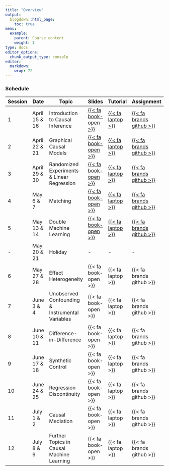```yaml
---
title: "Overview"
output:
  blogdown::html_page:
    toc: true
menu:
  example:
    parent: Course content
    weight: 1
type: docs
editor_options: 
  chunk_output_type: console
editor: 
  markdown: 
    wrap: 72
---
```


::: {.grid}

::: {.g-col-1}
:::


::: {.g-col-8}

### Schedule

| Session | Date | Topic | Slides | Tutorial | Assignment
| --- | --- | --- | --- | --- | --- |
| 1 | April 15 & 16 | Introduction to Causal Inference | [{{< fa book-open >}}](https://jschwarz.me/presentations/slides/01_intro.html) | [{{< fa laptop >}}](week_01/week_1.html) | [{{< fa brands github >}}](https://classroom.github.com/a/qKNVakO4) |
| 2 | April 22 & 21 | Graphical Causal Models | [{{< fa book-open >}}](https://jschwarz.me/presentations/slides/02_graphs.html) | [{{< fa laptop >}}](week_02/week_2.html) | [{{< fa brands github >}}](https://classroom.github.com/a/eNvelq2Z) |
| 3 | April 29 & 30 | Randomized Experiments & Linear Regression | [{{< fa book-open >}}](https://jschwarz.me/presentations/slides/03_exper.html) | [{{< fa laptop >}}](week_03/week_3.html) | [{{< fa brands github >}}](https://classroom.github.com/a/Fnvwjrn_) |
| 4 | May 6 & 7 | Matching | [{{< fa book-open >}}](https://jschwarz.me/presentations/slides/04_ob_conf.html) | [{{< fa laptop >}}](week_04/week_4.html) | [{{< fa brands github >}}](https://classroom.github.com/a/ZY_8r4KL) |
| 5 | May 13 & 14 | Double Machine Learning | [{{< fa book-open >}}](https://jschwarz.me/presentations/slides/05_dml.html) | [{{< fa laptop >}}](week_05/week_5.html) | [{{< fa brands github >}}](https://classroom.github.com/a/m7oLFvnr) | 
| - | May 20 & 21 | Holiday | - | - | - |
| 6 | May 27 & 28 | Effect Heterogeneity | {{< fa book-open >}} | {{< fa laptop >}} | {{< fa brands github >}} |
| 7 | June 3 & 4 | Unobserved Confounding & Instrumental Variables | {{< fa book-open >}} | {{< fa laptop >}} | {{< fa brands github >}} |
| 8 | June 10 & 11 | Difference-in-Difference | {{< fa book-open >}} | {{< fa laptop >}} | {{< fa brands github >}} |
| 9 | June 17 & 18 | Synthetic Control | {{< fa book-open >}} | {{< fa laptop >}} | {{< fa brands github >}} |
| 10 | June 24 & 25 | Regression Discontinuity | {{< fa book-open >}} | {{< fa laptop >}} | {{< fa brands github >}} |
| 11 | July 1 & 2 | Causal Mediation  | {{< fa book-open >}} | {{< fa laptop >}} | {{< fa brands github >}} |
| 12 | July 8 & 9 | Further Topics in Causal Machine Learning | {{< fa book-open >}} | {{< fa laptop >}} | {{< fa brands github >}} |

:::

::: {.g-col-1}
:::

:::

